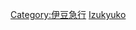 {{Routemap|collapse=yes|title=伊豆急行線 · 站线配置图|title-bg=deepskyblue|title-color=white|map=
\\\\\STR+GRZq!~MFADEg~~ ~~[[東日本旅客鐵道|JR东日本]]：[[伊東線]]
\\\\ENDEa\STR~~ ~~↑ [[宇佐美站|宇佐美]]、[[热海站|热海]]
\\\\STR+c2\ABZg3
\\\\ABZg+1\STR+c4
\\\STRc2\ABZg3\STR
\\\STR+1\STR+c4\STR
\\STRc2\ABZg3\STR\STR
\\STR+1\STR+c4\STR\STR
\STRc2\ABZg3\STR\STR\STR
\STR+1\STR+c4\STR\STR\STR
STRc2\ABZg3\STR\STR\STR\STR
STR+1\STR+c4\STR\STR+BSl\STR+BSr\STR+BSl!~*1__align=l
STR\STR\STR\STR+BSl!~*3__align=l\STR+BSr\STR+BSl~~0.0~~'''IZ 01'''    '''[[伊東站|伊東]]'''
STR2\STR+c3\STR\STR+BSl\STR+BSr!~*2__align=r\STR+BSl
STRc1\ABZg+4\STR\STR+c2\STR3\STR
\STR2\STR+c3\ABZg+1\STRc4\STR
\STRc1\ABZg+4\STR\\STR
\\STR2\STR+c3\\STR
\\STRc1\ABZg+4\\STR
\\\STR2\STRc3\STR
\\\STRc1\STR+4\STR
\\\\ABZgl+l\ABZgr+r
\\\\ENDEe\STR
\\\\\TUNNEL1
\\\\\STR
\\\\\TUNNEL1
\\\\STRc2\ABZg3
\\\\STR+1\STR+c4
\\\\STR+BSl\STR+BSr!~*2__align=r~~2.0~~'''IZ 02'''    '''[[南伊東站|南伊東]]'''
\\\\STR+BSl!~*1__align=l\STR+BSr
\\\\STR2\STR+c3
\\\\STRc1\ABZg+4
\\\\\RP2q\SKRZ-G2o\RP2xRP2~~ ~~跨越静冈县道12号
\\\\\STR
\\\\\SKRZ-Eu
\\\\\SKRZ-Yu
\\\\\SKRZ-Yu
\\\\\STR
\\\\\TUNNEL1
\\\\\STR
\\\\\BUE
\\\\STRc2\ABZg3
\\\\STR+1\STR+c4
\\\\STR+BSr\STR+BSl!~*2__align=l~~6.1~~'''IZ 03'''    '''[[川奈站|川奈]]'''
\\\\STR+BSr!~*1__align=r\STR+BSl
\\\\STR2\STR+c3
\\\\STRc1\ABZg+4
\\\\STRc2\ABZg3
\\\\STR+1\STR+c4
\\\\ENDEe\STR
\\\\\BUE
\\\\\TUNNEL1
\\\\\SBRÜCKE
\\\\\BUE
\\\\\WASSER3+l\WBRÜCKE1\WASSERr+1~~ ~~跨越入洞川
\\\\\SBRÜCKE
\\\\\STR
\\\\\RP2l\SKRZ-Eu\RP2q
\\\\\TUNNEL1
\\\\\SKRZ-GDo
\\\\STRc2\ABZg3
\\\\STR+1\STR+c4
\\\\STR+BSr\STR+BSl!~*2__align=l~~11.5~~'''IZ 04'''    '''[[富戶站|富戶]]'''
\\\\STR+BSr!~*1__align=r\STR+BSl
\\\\STR2\STR+c3
\\\\STRc1\ABZg+4
\\\\\fBUE~~ ~~道口（联络站台用）
\\\\\BUE
\\\\\SKRZ-Eu
\\\\\TUNNEL1~~ ~~富户隧道
\\\\\SKRZ-GDo
\\\\\SBRÜCKE
\\\\\STR+BSl~~13.9~~'''IZ 05'''    '''[[城崎海岸站|城崎海岸]]'''
\\\\\STR
\\\\\SKRZ-GDo
\\\\\RP2q\SKRZ-Eu\RP2sRP2~~ ~~下穿静冈县道109号
\\\\\STR
\\\\\BUE
\\\\\STR
\\\\\SKRZ-GDo
\\\\ENDEa\STR
\\\\STR2\STR+c3
\\\\STRc1\ABZg+4
\\\\\\ABZg2\STRc3
\\\\\\STR+c1\STR+4
\\\\\STRc2\ABZg3\STR
\\\\\STR+1\STR+c4\STRg
\\\\\STR+BSr\STR+BSl!~*2__align=l\STR+BSr~~15.9~~'''IZ 06'''    '''[[伊豆高原站|伊豆高原]]'''
\\\\\STR+BSr!~*1__align=r\STR+BSl\STR+BSr!~*3__align=r~~ ~~ ~~伊豆高原电车区
\\\\\STR\STR+c2\STR3
\\\\\STRf\ABZg+1\STRc4
\\\\STR2\STR+c3
\\\\\STRc1\ABZg+4\STR!~MFADEg~~ ~~电车区联络线
\\\\\\STR+c2\ABZg3
\\\\\\ABZg+1\STR+c4
\\\\\\BUE\BUE
\\\\\\\STR\ABZg2\STRc3
\\\\\\\STR\STR+c1\STR+4
\\\\\\\STR\ENDEe\ENDEe
\\\\\SBRÜCKE
\\\\\SKRZ-GDo
\\\\\RP2sRP2\SKRZ-Eu\RP2q~~ ~~下穿国道135号
\\\\\STR
\\\\\SKRZ-Yu
\\\\\TUNNEL1
\\\\\SKRZ-GDo
\\\\\TUNNEL1
\\\\\TUNNEL1~~ ~~草崎隧道
\\\\\WASSER3+l\WBRÜCKE1\WASSERr+1~~ ~~跨越大川川
\\\\STRc2\ABZg3
\\\\STR+1\STR+c4
\\\\STR+BSr\STR+BSl!~*2__align=l~~20.9~~'''IZ 07'''    '''[[伊豆大川站|伊豆大川]]'''
\\\\STR+BSr!~*1__align=r\STR+BSl
\\\\STR2\STR+c3
\\\\STRc1\ABZg+4
\\\\\SKRZ-G2o
\\\\\STR
\\\\\TUNNEL1
\\\\\RP2+l\SKRZ-G2o\RP2q~~ ~~跨越国道135号
\\\\\STR
\\\\\STR+BSr~~22.9~~'''IZ 08'''    '''[[伊豆北川站|伊豆北川]]'''
\\\\\STR
\\\\\TUNNEL1~~ ~~穴切隧道
\\\\\RP2+l\SKRZ-G2o\RP2q~~ ~~跨越静冈县道113号
\\\\STRc2\ABZg3
\\\\STR+1\STR+c4
\\\\STR+BSl\STR+BSr!~*2__align=r~~24.3~~'''IZ 09'''    '''[[伊豆熱川站|伊豆熱川]]'''
\\\\STR+BSl!~*1__align=l\STR+BSr
\\\\STR2\STR+c3
\\\\STRc1\ABZg+4
\\\\\TUNNEL1~~ ~~热川隧道
\\\\\WASSER3+l\WBRÜCKE1\WASSERr+1~~ ~~跨越白田川
\\\\\SKRZ-G2o
\\\\\SKRZ-G2o
\\\\STRc2\ABZg3
\\\\STR+1\STR+c4
\\\\STR+BSr\STR+BSl!~*2__align=l~~26.1~~'''IZ 10'''    '''[[片瀨白田站|片瀨白田]]'''
\\\\STR+BSr!~*1__align=r\STR+BSl
\\\\STR2\STR+c3
\\\\STRc1\ABZg+4
\\\\\TUNNEL1~~ ~~黑根隧道
\\\\\SKRZ-G2o
\\\\\TUNNEL1~~ ~~东町隧道
\\\\STRc2\ABZg3
\\\\STR+1\STR+c4
\\\\\STR\ABZg2\STRc3
\\\\\STR\STR+c1\STR+4
\\\\\STR+BSr\STR+BSl!~*2__align=l\STR~~30.3~~'''IZ 11'''    '''[[伊豆稻取站|伊豆稻取]]'''
\\\\\STR+BSr!~*1__align=r\STR+BSl\ENDEe~~ ~~侧线
\\\\STR2\STR+c3
\\\\STRc1\ABZg+4
\\\\\\SKRZ-G2o\RP2wRP2~~ ~~跨越静冈县道348号
\\\\\RP2swRP2\SKRZ-G2o\RP2wRP2~~ ~~跨越国道135号
\\\\\RP2l\SKRZ-G2o\RP2rf~~ ~~跨越静冈县道114号
\\\\\TUNNEL1~~ ~~稻取隧道
\\\\\TUNNEL1
\\\\\TUNNEL1
\\\\\TUNNEL1
\\\\\STR
\\\\\STR+BSl~~34.2~~'''IZ 12'''    '''[[今井濱海岸站|今井濱海岸]]'''
\\\\\STR
\\\\\SKRZ-G2o
\\\\\TUNNEL1
\\\\STRc2\ABZg3
\\\\STR+1\STR+c4
\\\\STR+BSr\STR+BSl!~*2__align=l~~35.3~~'''IZ 13'''    '''[[河津站 (日本)|河津]]'''
\\\\STR+BSr!~*1__align=r\STR+BSl
\\\\STR2\STR+c3
\\\\STRc1\ABZg+4
\\\\\WASSER3+l\WBRÜCKE1\WASSERr+1~~ ~~跨越河津川
\\\\\TUNNEL1~~ ~~{{link-ja|谷津隧道|谷津トンネル}}~~2796米
\\\\STRc2\ABZg3
\\\\STR+1\STR+c4
\\\\STR+BSl\STR+BSr!~*2__align=r~~40.7~~'''IZ 14'''    '''[[稻梓站|稻梓]]'''
\\\\STR+BSl!~*1__align=l\STR+BSr
\\\\STR2\STR+c3
\\\\STRc1\ABZg+4
\\\\\RP2eRP2\SKRZ-G2o\RP2q~~ ~~跨越静冈县道404号
\\\\\STR
\\\\\TUNNEL1~~ ~~落合隧道
\\\\\TUNNEL1~~ ~~志户隧道
\\\\\TUNNEL1~~ ~~松尾隧道
\\\\STRc2\ABZg3
\\\\STR+1\STR+c4
\\\\STR+BSl\STR+BSr!~*2__align=r~~43.4~~'''IZ 15'''    '''[[蓮台寺站|蓮台寺]]'''
\\\\STR+BSl!~*1__align=l\STR+BSr
\\\\STR2\STR+c3
\\\\STRc1\ABZg+4
\\\\\TUNNEL1~~ ~~莲台寺隧道~~252米
\\\\\TUNNEL1
\\\\\STR
\\\\\RP2q\SKRZ-G2o\RP2q~~ ~~跨越国道414号
\\\\\WASSER3+l\WBRÜCKE1\WASSERr+1~~ ~~跨越稻生泽川
\\\\STRc2\ABZg3
\\\ENDEa\STR+1\STR+c4
\\\STR2\STR+c3\STR
\\\STRc1\ABZg+4\STR~~ ~~检修车辆存放点
\\\\STR2\STR+c3
\\\\STRc1\ABZg+4
\\\\STRc2\ABZg3
\\\\STR+1\STR+c4
\\\STRc2\ABZg3\STR
\\STRc2\STR3+1\STR+c4\STR
\STRc2\STR3+1\STRc24\STR3+c2\ABZg3
\STR+1\STRc4\STR+1\STR+1+c4\STR+c4
STRc2\ABZg3\STRc2\ABZg3\STR\STR
STR+1\STR+c4\STR+1\STR+c4\STR\STR
STR\STR\STR\STR+BSl\STR+BSr\STR+BSl
\STR\STR\STR\STR+BSl\STR+BSr\STR+BSl\AETRAM~~45.7~~'''IZ 16'''    '''[[伊豆急下田站|伊豆急下田]]
ENDEe\ENDEe\ENDEe\ENDEe+BSl\ENDEe+BSr\ENDEe+BSl~~ ~~ ~~{{link-ja|下田纜車|下田ロープウェイ}}
|bottom={{navbar|伊豆急行線RDT}}
}}<noinclude>{{rdt intro|[[伊豆急行線]]}}

[[Category:伊豆急行]]
[[Category:日本鐵路RDT|Izukyuko]]

</noinclude>